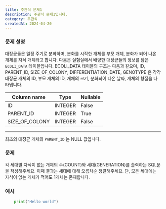 ```yaml
---
title: 주관식 문제1
description: 주관식 문제1입니다.
category: 주관식
createdAt: 2024-04-20
---
```



### 문제 설명

대장균들은 일정 주기로 분화하며, 분화를 시작한 개체를 부모 개체, 분화가 되어 나온 개체를 자식 개체라고 합니다.
다음은 실험실에서 배양한 대장균들의 정보를 담은 <code>ECOLI_DATA</code> 테이블입니다. ECOLI_DATA 테이블의 구조는 다음과 같으며, ID, PARENT_ID, SIZE_OF_COLONY, DIFFERENTIATION_DATE, GENOTYPE 은 각각 대장균 개체의 ID, 부모 개체의 ID, 개체의 크기, 분화되어 나온 날짜, 개체의 형질을 나타냅니다.

|Column name|Type|Nullable|
|---|---|---|
|ID|INTEGER|False|
|PARENT_ID|INTEGER|True|
|SIZE_OF_COLONY|INTEGER|False|
---

최초의 대장균 개체의 <code>PARENT_ID</code> 는 NULL 값입니다.

### 문제

각 세대별 자식이 없는 개체의 수(COUNT)와 세대(GENERATION)를 출력하는 SQL문을 작성해주세요. 이때 결과는 세대에 대해 오름차순 정렬해주세요. 단, 모든 세대에는 자식이 없는 개체가 적어도 1개체는 존재합니다.

### 예시
```python title="test.py" showLineNumbers
    print("Hello world")
```